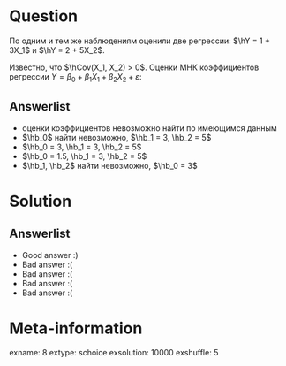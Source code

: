 Question
========
По одним и тем же наблюдениям оценили две регрессии: $\hY = 1 + 3X_1$ и $\hY = 2 + 5X_2$.

Известно, что $\hCov(X_1, X_2) > 0$. Оценки МНК коэффициентов регрессии $Y = \beta_0 + \beta_1 X_1 + \beta_2 X_2 + \varepsilon$:



Answerlist
----------
*  оценки коэффициентов невозможно найти по имеющимся данным
*  $\hb_0$ найти невозможно, $\hb_1 = 3, \hb_2 = 5$
*  $\hb_0 = 3, \hb_1 = 3, \hb_2 = 5$
*  $\hb_0 = 1.5, \hb_1 = 3, \hb_2 = 5$
*  $\hb_1, \hb_2$ найти невозможно, $\hb_0 = 3$

Solution
========

Answerlist
----------
*  Good answer :)
*  Bad answer :(
*  Bad answer :(
*  Bad answer :(
*  Bad answer :(

Meta-information
================
exname: 8
extype: schoice
exsolution: 10000
exshuffle: 5

